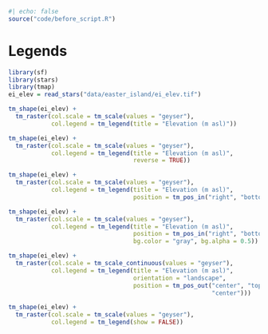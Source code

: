```r
#| echo: false
source("code/before_script.R")
```

# Legends {#sec-legends}

```r
library(sf)
library(stars)
library(tmap)
ei_elev = read_stars("data/easter_island/ei_elev.tif")
```

```r
tm_shape(ei_elev) +
  tm_raster(col.scale = tm_scale(values = "geyser"),
            col.legend = tm_legend(title = "Elevation (m asl)"))
```

```r
tm_shape(ei_elev) +
  tm_raster(col.scale = tm_scale(values = "geyser"),
            col.legend = tm_legend(title = "Elevation (m asl)",
                                   reverse = TRUE))
```

```r
tm_shape(ei_elev) +
  tm_raster(col.scale = tm_scale(values = "geyser"),
            col.legend = tm_legend(title = "Elevation (m asl)",
                                   position = tm_pos_in("right", "bottom")))
```

```r
tm_shape(ei_elev) +
  tm_raster(col.scale = tm_scale(values = "geyser"),
            col.legend = tm_legend(title = "Elevation (m asl)",
                                   position = tm_pos_in("right", "bottom"),
                                   bg.color = "gray", bg.alpha = 0.5))
```

```r
tm_shape(ei_elev) +
  tm_raster(col.scale = tm_scale_continuous(values = "geyser"),
            col.legend = tm_legend(title = "Elevation (m asl)",
                                   orientation = "landscape",
                                   position = tm_pos_out("center", "top",
                                                         "center")))
```

```r
tm_shape(ei_elev) +
  tm_raster(col.scale = tm_scale(values = "geyser"),
            col.legend = tm_legend(show = FALSE))
```

<!-- tm_legend_bivariate -->
<!-- tm_legend_combine -->
